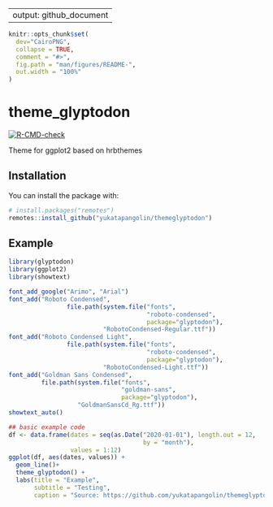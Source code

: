 
---
output: github_document
---

<!-- README.md is generated from README.Rmd. Please edit that file -->

```r
knitr::opts_chunk$set(
  dev="CairoPNG",
  collapse = TRUE,
  comment = "#>",
  fig.path = "man/figures/README-",
  out.width = "100%"
)
```

# theme_glyptodon

<!-- badges: start -->
  [![R-CMD-check](https://github.com/yukatapangolin/themeglyptodon/workflows/R-CMD-check/badge.svg)](https://github.com/yukatapangolin/themeglyptodon/actions)
<!-- badges: end -->


Theme for ggplot2 based on hrbthemes

## Installation

You can install the package with:

``` r
# install.packages("remotes")
remotes::install_github("yukatapangolin/themeglyptodon")
```
## Example

```r
library(glyptodon)
library(ggplot2)
library(showtext)

font_add_google("Arimo", "Arial")
font_add("Roboto Condensed", 
                file.path(system.file("fonts", 
                                      "roboto-condensed", 
                                      package="glyptodon"),
                          "RobotoCondensed-Regular.ttf"))
font_add("Roboto Condensed Light", 
                file.path(system.file("fonts", 
                                      "roboto-condensed", 
                                      package="glyptodon"),
                          "RobotoCondensed-Light.ttf"))
font_add("Goldman Sans Condensed",
         file.path(system.file("fonts", 
                               "goldman-sans", 
                               package="glyptodon"),
                   "GoldmanSansCd_Rg.ttf"))
showtext_auto()

## basic example code
df <- data.frame(dates = seq(as.Date("2020-01-01"), length.out = 12, 
                                     by = "month"),
                 values = 1:12)
ggplot(df, aes(dates, values)) +
  geom_line()+
  theme_glyptodon() +
  labs(title = "Example",
       subtitle = "Testing",
       caption = "Source: https://github.com/yukatapangolin/themeglyptodon")
```

